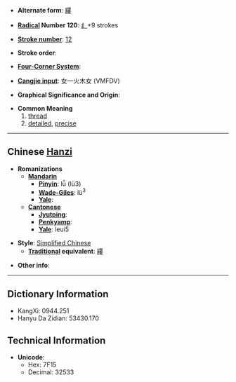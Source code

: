 * '''Alternate form''': [[縷]]

* '''[[Wiktionary:Chinese radical index| Radical]] Number 120''': [[Wiktionary:Chinese radical index 纟|纟]]+9 strokes

* '''[[Wiktionary:Chinese total strokes index|Stroke number]]''': [[Wiktionary:Chinese total strokes index 12|12]]

* '''Stroke order''': 

* '''[[Wiktionary:Chinese four corner index|Four-Corner System]]''': 

* '''[[Wiktionary:Chinese Cangjie index|Cangjie input]]''': 女一火木女 (VMFDV)

* '''Graphical Significance and Origin''': 

* '''Common Meaning'''
*#[[thread]]
*# [[detailed]], [[precise]]

----

== Chinese [[Hanzi]] ==

* '''Romanizations'''
** '''[[Mandarin]]'''
*** '''[[Pinyin]]''': lǚ (lü3)
*** '''[[Wade-Giles]]''': lü<sup>3</sup>
*** '''[[Yale]]''': 
** '''[[Cantonese]]'''
*** '''[[Jyutping]]''':
*** '''[[Penkyamp]]''': 
*** '''[[Yale]]''': leui5

* '''Style''': [[Simplified Chinese]] 
** '''[[Traditional Chinese|Traditional]] equivalent''': [[縷]]

* '''Other info''': 

----

== Dictionary Information ==

* KangXi: 0944.251
* Hanyu Da Zidian: 53430.170

== Technical Information ==

* '''Unicode''':
** Hex: 7F15
** Decimal: 32533